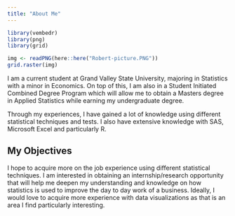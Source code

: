 ```yaml
---
title: "About Me"
---
```

```r

library(vembedr)
library(png)
library(grid)

img <- readPNG(here::here("Robert-picture.PNG"))
grid.raster(img)

```

I am a current student at Grand Valley State University, majoring in Statistics with a minor in Economics. On top of this, I am also in a Student Initiated Combined Degree Program which will allow me to obtain a Masters degree in Applied Statistics while earning my undergraduate degree.  
  
Through my experiences, I have gained a lot of knowledge using different statistical techniques and tests. I also have extensive knowledge with SAS, Microsoft Excel and particularly R.  
  
## My Objectives

I hope to acquire more on the job experience using different statistical techniques. I am interested in obtaining an internship/research opportunity that will help me deepen my understanding and knowledge on how statistics is used to improve the day to day work of a business. Ideally, I would love to acquire more experience with data visualizations as that is an area I find particularly interesting.